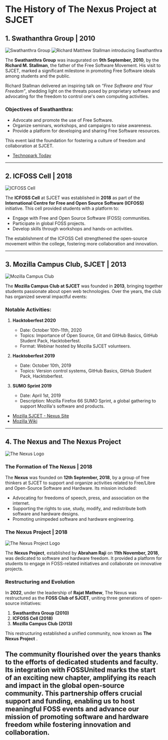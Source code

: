 # The History of The Nexus Project at SJCET

## 1. Swathanthra Group | 2010
![Swathanthra Group](/history/swathanthra/swathantratha_logo.jpeg)
![Richard Matthew Stallman introducing Swathanthra](/history/swathanthra/RMS_swathantra_introductionsjcet.jpeg)

The **Swathanthra Group** was inaugurated on **9th September, 2010**, by the **Richard M. Stallman**, the father of the Free Software Movement. His visit to SJCET, marked a significant milestone in promoting Free Software ideals among students and the public. 

Richard Stallman delivered an inspiring talk on *“Free Software and Your Freedom”*, shedding light on the threats posed by proprietary software and advocating for the freedom to control one's own computing activities. 

### Objectives of Swathanthra:
- Advocate and promote the use of Free Software.
- Organize seminars, workshops, and campaigns to raise awareness.
- Provide a platform for developing and sharing Free Software resources.

This event laid the foundation for fostering a culture of freedom and collaboration at SJCET.

- [Technopark Today](https://www.technoparktoday.com/richard-stallman-in-kerala-to-inagurate-swathanthra-1-0/)

---

## 2. ICFOSS Cell | 2018
![ICFOSS Cell](/history/swathanthra/ICFOSS_logo.jpeg)

The **ICFOSS Cell** at SJCET was established in **2018** as part of the **International Centre for Free and Open Source Software (ICFOSS)** initiative. This cell provided students with a platform to:
- Engage with Free and Open Source Software (FOSS) communities.
- Participate in global FOSS projects.
- Develop skills through workshops and hands-on activities.

The establishment of the ICFOSS Cell strengthened the open-source movement within the college, fostering more collaboration and innovation.

---

## 3. Mozilla Campus Club, SJCET | 2013
![Mozilla Campus Club](/history/swathanthra/mozilla_sjcet_logo.png)

The **Mozilla Campus Club at SJCET** was founded in **2013**, bringing together students passionate about open web technologies. Over the years, the club has organized several impactful events:

### Notable Activities:
1. **Hacktoberfest 2020**
   - Date: October 10th-11th, 2020
   - Topics: Importance of Open Source, Git and GitHub Basics, GitHub Student Pack, Hacktoberfest.
   - Format: Webinar hosted by Mozilla SJCET volunteers.

2. **Hacktoberfest 2019**
   - Date: October 10th, 2019
   - Topics: Version control systems, GitHub Basics, GitHub Student Pack, Hacktoberfest.

3. **SUMO Sprint 2019**
   - Date: April 1st, 2019
   - Description: Mozilla Firefox 66 SUMO Sprint, a global gathering to support Mozilla's software and products.

- [Mozilla SJCET - Nexus Site](https://nexus.sjcetpalai.ac.in/mozilla/)  
- [Mozilla Wiki](https://wiki.mozilla.org/index.php?title=SJCET&oldid=677950)

---

## 4. The Nexus and The Nexus Project

![The Nexus Logo](/history/swathanthra/nexus_logo.jpeg)

### The Formation of The Nexus | 2018

The **Nexus** was founded on **12th September, 2018**, by a group of free thinkers at SJCET to support and organize activities related to Free/Libre and Open-Source Software and Hardware. Its mission included:
- Advocating for freedoms of speech, press, and association on the internet.
- Supporting the rights to use, study, modify, and redistribute both software and hardware designs.
- Promoting unimpeded software and hardware engineering.

### The Nexus Project | 2018

![The Nexus Project Logo](/history/swathanthra/the_nexus_project_logo.jpeg)

The **Nexus Project**, established by **Abraham Raji** on **11th November, 2018**, was dedicated to software and hardware freedom. It provided a platform for students to engage in FOSS-related initiatives and collaborate on innovative projects.

### Restructuring and Evolution
In **2022**, under the leadership of **Rajat Mathew**, The Nexus was restructured as the **FOSS Club of SJCET**, uniting three generations of open-source initiatives:
1. **Swathanthra Group (2010)**  
2. **ICFOSS Cell (2018)**  
3. **Mozilla Campus Club (2013)**  

This restructuring established a unified community, now known as **The Nexus Project** . 

The community flourished over the years thanks to the efforts of dedicated students and faculty. Its integration with FOSSUnited marks the start of an exciting new chapter, amplifying its reach and impact in the global open-source community. This partnership offers crucial support and funding, enabling us to host meaningful FOSS events and advance our mission of promoting software and hardware freedom while fostering innovation and collaboration.
---
